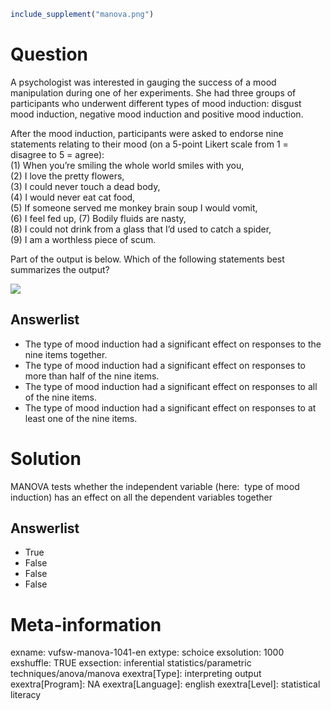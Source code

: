 ```r
include_supplement("manova.png")
```

Question
========
A psychologist was interested in gauging the success of a mood
manipulation during one of her experiments. She had three groups of
participants who underwent different types of mood induction: disgust
mood induction, negative mood induction and positive mood induction.  
  
After the mood induction, participants were asked to endorse nine
statements relating to their mood (on a 5-point Likert scale from 1 =
disagree to 5 = agree):  
(1) When you're smiling the whole world smiles with you,  
(2) I love the pretty flowers,  
(3) I could never touch a dead body,  
(4) I would never eat cat food,  
(5) If someone served me monkey brain soup I would vomit,  
(6) I feel fed up, (7) Bodily fluids are nasty,  
(8) I could not drink from a glass that I'd used to catch a spider,  
(9) I am a worthless piece of scum.  
  
Part of the output is below. Which of the following statements best
summarizes the output?  
  
![](manova.png)

Answerlist
----------
* The type of mood induction had a significant effect on responses to the
  nine items together.
* The type of mood induction had a significant effect on responses to more
  than half of the nine items.
* The type of mood induction had a significant effect on responses to all
  of the nine items.
* The type of mood induction had a significant effect on responses to at
  least one of the nine items.

Solution
========





MANOVA tests whether the independent variable (here:  type of mood
induction) has an effect on all the dependent variables together




Answerlist
----------
* True
* False
* False
* False

Meta-information
================
exname: vufsw-manova-1041-en
extype: schoice
exsolution: 1000
exshuffle: TRUE
exsection: inferential statistics/parametric techniques/anova/manova
exextra[Type]: interpreting output
exextra[Program]: NA
exextra[Language]: english
exextra[Level]: statistical literacy

